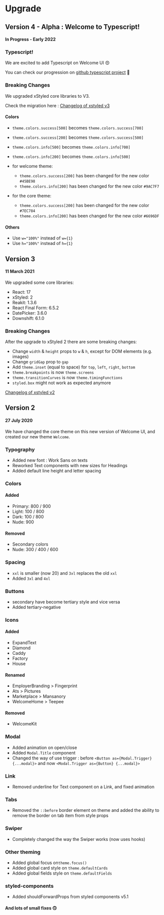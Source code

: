 # Upgrade

## Version 4 - Alpha : Welcome to Typescript!

#### In Progress - Early 2022

### Typescript!

We are excited to add Typescript on Welcome UI 😍

You can check our progression on [github typescript project](https://github.com/WTTJ/welcome-ui/projects/1) 👀

### Breaking Changes

We upgraded xStyled core libraries to V3.

Check the migration here : [Changelog of xstyled v3](https://xstyled.dev/docs/upgrade-guide/)

#### Colors

- `theme.colors.success[500]` becomes `theme.colors.success[700]`
- `theme.colors.success[200]` becomes `theme.colors.success[500]`
- `theme.colors.info[500]` becomes `theme.colors.info[700]`
- `theme.colors.info[200]` becomes `theme.colors.info[500]`

- for welcome theme:

  - `theme.colors.success[200]` has been changed for the new color `#45BE98`
  - `theme.colors.info[200]` has been changed for the new color `#9AC7F7`

- for the core theme:

  - `theme.colors.success[200]` has been changed for the new color `#7EC784`
  - `theme.colors.info[200]` has been changed for the new color `#6696DF`

#### Others

- Use `w="100%"` instead of `w={1}`
- Use `h="100%"` instead of `h={1}`

## Version 3

#### 11 March 2021

We upgraded some core libraries:

- React: 17
- xStyled: 2
- Reakit: 1.3.6
- React Final Form: 6.5.2
- DatePicker: 3.6.0
- Downshift: 6.1.0

### Breaking Changes

After the upgrade to xStyled 2 there are some breaking changes:

- Change `width` & `height` props to `w` & `h`, except for DOM elements (e.g. images)
- Change `gridGap` prop to `gap`
- Add `theme.inset` (equal to space) for `top`, `left`, `right`, `bottom`
- `theme.breakpoints` is now `theme.screens`
- `theme.transitionCurves` is now `theme.timingFunctions`
- `styled.box` might not work as expected anymore

[Changelog of xstyled v2](https://xstyled.dev/docs/upgrade-guide/)

## Version 2

#### 27 July 2020

We have changed the core theme on this new version of Welcome UI, and created our new theme `Welcome`.

### Typography

- Added new font : Work Sans on texts
- Reworked Text components with new sizes for Headings
- Added default line height and letter spacing

### Colors

#### Added

- Primary: 800 / 900
- Light: 100 / 800
- Dark: 100 / 800
- Nude: 900

#### Removed

- Secondary colors
- Nude: 300 / 400 / 600

### Spacing

- `xxl` is smaller (now 20) and `3xl` replaces the old `xxl`
- Added `3xl` and `4xl`

### Buttons

- secondary have become tertiary style and vice versa
- Added tertiary-negative

### Icons

#### Added

- ExpandText
- Diamond
- Caddy
- Factory
- House

#### Renamed

- EmployerBranding > Fingerprint
- Ats > Pictures
- Marketplace > Mansanory
- WelcomeHome > Teepee

#### Removed

- WelcomeKit

### Modal

- Added animation on open/close
- Added `Modal.Title` component
- Changed the way of use trigger : before `<Button as={Modal.Trigger} {...modal}>` and now `<Modal.Trigger as={Button} {...modal}>`

### Link

- Removed underline for Text component on a Link, and fixed animation

### Tabs

- Removed the `::before` border element on theme and added the ability to remove the border on tab item from style props

### Swiper

- Completely changed the way the Swiper works (now uses hooks)

### Other theming

- Added global focus on`theme.focus()`
- Added global card style on `theme.defaultCards`
- Added global fields style on `theme.defaultFields`

### styled-components

- Added shouldForwardProps from styled components v5.1

#### And lots of small fixes 🙃
